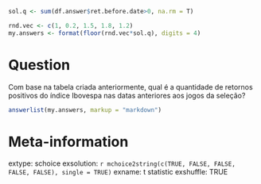 ```r

sol.q <- sum(df.answer$ret.before.date>0, na.rm = T)

rnd.vec <- c(1, 0.2, 1.5, 1.8, 1.2)
my.answers <- format(floor(rnd.vec*sol.q), digits = 4)

```

Question
========

Com base na tabela criada anteriormente, qual é a quantidade de retornos positivos do índice Ibovespa nas datas anteriores aos jogos da seleção?


```r
answerlist(my.answers, markup = "markdown")
```


Meta-information
================
extype: schoice
exsolution: `r mchoice2string(c(TRUE, FALSE, FALSE, FALSE, FALSE), single = TRUE)`
exname: t statistic
exshuffle: TRUE

